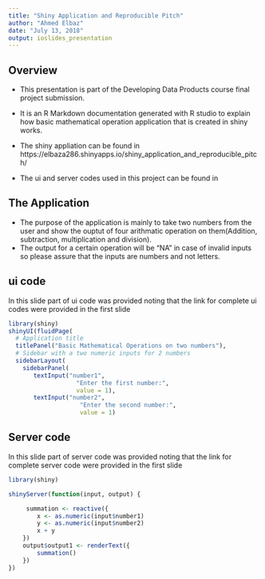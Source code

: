 ```yaml
---
title: "Shiny Application and Reproducible Pitch"
author: "Ahmed Elbaz"
date: "July 13, 2018"
output: ioslides_presentation
---
```


## Overview

- This presentation is part of the Developing Data Products course final project submission.

- It is an R Markdown documentation generated with R studio to explain how basic mathematical operation application that is created in shiny works. 

- The shiny appliation can be found in https://elbaza286.shinyapps.io/shiny_application_and_reproducible_pitch/

- The ui and server codes used in this project can be found in

## The Application

- The purpose of the application is mainly to take two numbers from the user and show the ouptut of four arithmatic operation on them(Addition, subtraction, multiplication and division).
- The output for a certain operation will be "NA" in case of invalid inputs so please assure that the inputs are numbers and not letters. 

## ui code
In this slide part of ui code was provided noting that the link for complete ui codes were provided in the first slide
```r
library(shiny)
shinyUI(fluidPage(
  # Application title
  titlePanel("Basic Mathematical Operations on two numbers"),
  # Sidebar with a two numeric inputs for 2 numbers
  sidebarLayout(
    sidebarPanel(
       textInput("number1",
                   "Enter the first number:",
                   value = 1),
       textInput("number2",
                    "Enter the second number:",
                    value = 1)

```

## Server code
In this slide part of server code was provided noting that the link for complete server code were provided in the first slide
```r
library(shiny)

shinyServer(function(input, output) {

     summation <- reactive({
        x <- as.numeric(input$number1)
        y <- as.numeric(input$number2)
        x + y
    })
    output$output1 <- renderText({
        summation()
    })
})
```

